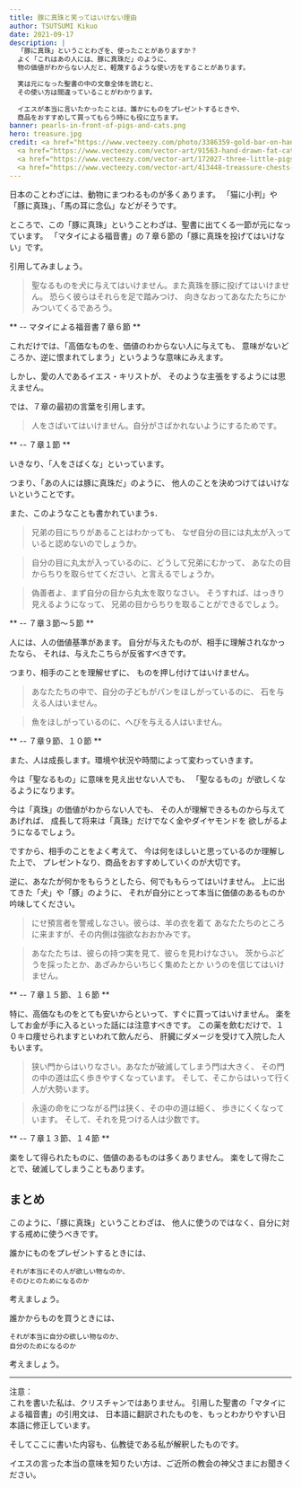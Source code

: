 ```yaml
---
title: 豚に真珠と笑ってはいけない理由
author: TSUTSUMI Kikuo
date: 2021-09-17
description: |
  「豚に真珠」ということわざを、使ったことがありますか？
  よく「これはあの人には、豚に真珠だ」のように、
  物の価値がわからない人だと、軽蔑するような使い方をすることがあります。

  実は元になった聖書の中の文章全体を読むと、
  その使い方は間違っていることがわかります。
  
  イエスが本当に言いたかったことは、誰かにものをプレゼントするときや、
  商品をおすすめして買ってもらう時にも役に立ちます。
banner: pearls-in-front-of-pigs-and-cats.png
hero: treasure.jpg
credit: <a href="https://www.vecteezy.com/photo/3386359-gold-bar-on-hand">Gold bar on hand Stock photos by Vecteezy</a>
  <a href="https://www.vecteezy.com/vector-art/91563-hand-drawn-fat-cat-vectors">Hand Drawn Fat Cat Vectors Vectors by Vecteezy</a>,
  <a href="https://www.vecteezy.com/vector-art/172027-three-little-pigs-vector-illustration">Three Little Pigs Vector Illustration Vectors by Vecteezy</a>
  <a href="https://www.vecteezy.com/vector-art/413448-treassure-chests-and-golden-objects">Treassure chests and golden objects Vectors by Vecteezy</a>
---
```

日本のことわざには、動物にまつわるものが多くあります。
「猫に小判」や「豚に真珠」、「馬の耳に念仏」などがそうです。

ところで、この「豚に真珠」ということわざは、聖書に出てくる一節が元になっています。
「マタイによる福音書」の７章６節の「豚に真珠を投げてはいけない」です。

引用してみましょう。

> 聖なるものを犬に与えてはいけません。また真珠を豚に投げてはいけません。
  恐らく彼らはそれらを足で踏みつけ、
  向きなおってあなたたちにかみついてくるであろう。

  ** -- マタイによる福音書７章６節 **

これだけでは、「高価なものを、価値のわからない人に与えても、
意味がないどころか、逆に恨まれてしまう」というような意味にみえます。

しかし、愛の人であるイエス・キリストが、
そのような主張をするようには思えません。

では、７章の最初の言葉を引用します。

> 人をさばいてはいけません。自分がさばかれないようにするためです。

  ** -- ７章１節 **

いきなり、「人をさばくな」といっています。

つまり、「あの人には豚に真珠だ」のように、
他人のことを決めつけてはいけないということです。

また、このようなことも書かれていまうs．

> 兄弟の目にちりがあることはわかっても、
  なぜ自分の目には丸太が入っていると認めないのでしょうか。
    
> 自分の目に丸太が入っているのに、どうして兄弟にむかって、
  あなたの目からちりを取らせてください、と言えるでしょうか。
    
> 偽善者よ、まず自分の目から丸太を取りなさい。
  そうすれば、はっきり見えるようになって、
  兄弟の目からちりを取ることができるでしょう。

  ** -- ７章３節〜５節 **

人には、人の価値基準があます。
自分が与えたものが、相手に理解されなかったなら、
それは、与えたこちらが反省すべきです。

つまり、相手のことを理解せずに、
ものを押し付けてはいけません。

> あなたたちの中で、自分の子どもがパンをほしがっているのに、
  石を与える人はいません。

> 魚をほしがっているのに、へびを与える人はいません。

  ** -- ７章９節、１０節 **

また、人は成長します。環境や状況や時間によって変わっていきます。

今は「聖なるもの」に意味を見え出せない人でも、
「聖なるもの」が欲しくなるようになります。

今は「真珠」の価値がわからない人でも、
その人が理解できるものから与えてあげれば、
成長して将来は「真珠」だけでなく金やダイヤモンドを
欲しがるようになるでしょう。

ですから、相手のことをよく考えて、
今は何をほしいと思っているのか理解した上で、
プレゼントなり、商品をおすすめしていくのが大切です。

逆に、あなたが何かをもらうとしたら、何でももらってはいけません。
上に出てきた「犬」や「豚」のように、
それが自分にとって本当に価値のあるものか吟味してください。

> にせ預言者を警戒しなさい。彼らは、羊の衣を着て
  あなたたちのところに来ますが、その内側は強欲なおおかみです。

> あなたたちは、彼らの持つ実を見て、彼らを見わけなさい。
  茨からぶどうを採ったとか、あざみからいちじく集めたとか
  いうのを信じてはいけません。

  ** -- ７章１５節、１６節 **

特に、高価なものをとても安いからといって、すぐに買ってはいけません。
楽をしてお金が手に入るといった話には注意すべきです。
この薬を飲むだけで、１０キロ痩せられますといわれて飲んだら、
肝臓にダメージを受けて入院した人もいます。

> 狭い門からはいりなさい。あなたが破滅してしまう門は大きく、
  その門の中の道は広く歩きやすくなっています。
  そして、そこからはいって行く人が大勢います。
    
> 永遠の命をにつながる門は狭く、その中の道は細く、
  歩きにくくなっています。
  そして、それを見つける人は少数です。

  ** -- ７章１３節、１４節 **

楽をして得られたものに、価値のあるものは多くありません。
楽をして得たことで、破滅してしまうこともあります。

## まとめ

このように、「豚に真珠」ということわざは、
他人に使うのではなく、自分に対する戒めに使うべきです。

誰かにものをプレゼントするときには、

    それが本当にその人が欲しい物なのか、
    そのひとのためになるのか

考えましょう。

誰かからものを買うときには、

    それが本当に自分の欲しい物なのか、
    自分のためになるのか

考えましょう。

- - - -
<div className="text-indent-0 text-bold font-sans">注意：</div>

<div className="text-xs">
これを書いた私は、クリスチャンではありません。
引用した聖書の「マタイによる福音書」の引用文は、
日本語に翻訳されたものを、もっとわかりやすい日本語に修正しています。

そしてここに書いた内容も、仏教徒である私が解釈したものです。

イエスの言った本当の意味を知りたい方は、ご近所の教会の神父さまにお聞きください。
</div>